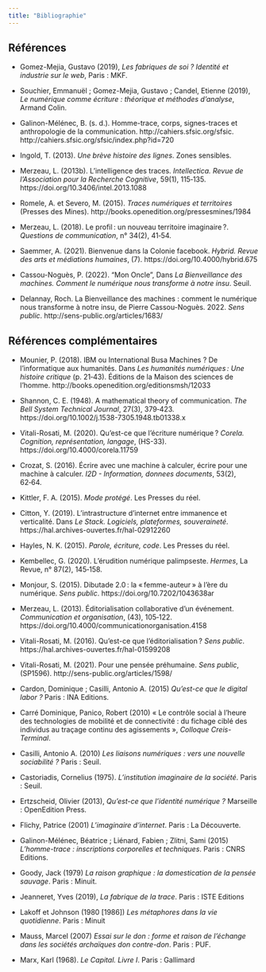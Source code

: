 ```yaml
---
title: "Bibliographie"
---
```


## Références

- Gomez-Mejia, Gustavo (2019), *Les fabriques de soi ? Identité et industrie sur le web*, Paris : MKF.

- Souchier, Emmanuël ; Gomez-Mejia, Gustavo ; Candel, Etienne (2019), *Le numérique comme écriture :
théorique et méthodes d’analyse*, Armand Colin.

- Galinon-Mélénec, B. (s. d.). Homme-trace, corps, signes-traces et anthropologie de la communication. http://cahiers.sfsic.org/sfsic. http://cahiers.sfsic.org/sfsic/index.php?id=720

- Ingold, T. (2013). *Une brève histoire des lignes*. Zones sensibles.

- Merzeau, L. (2013b). L’intelligence des traces. *Intellectica. Revue de l’Association pour la Recherche Cognitive*, 59(1), 115‑135. https://doi.org/10.3406/intel.2013.1088

- Romele, A. et Severo, M. (2015). *Traces numériques et territoires* (Presses des Mines). http://books.openedition.org/pressesmines/1984

- Merzeau, L. (2018). Le profil : un nouveau territoire imaginaire ?. *Questions de communication*, n° 34(2), 41‑54.

- Saemmer, A. (2021). Bienvenue dans la Colonie facebook. *Hybrid. Revue des arts et médiations humaines*, (7). https://doi.org/10.4000/hybrid.675


- Cassou-Noguès, P. (2022). "Mon Oncle", Dans *La Bienveillance des machines. Comment le numérique nous transforme à notre insu*. Seuil.

- Delannay, Roch. La Bienveillance des machines : comment le numérique nous transforme à notre insu, de Pierre Cassou-Noguès. 2022. *Sens public*. http://sens-public.org/articles/1683/ 

## Références complémentaires 

- Mounier, P. (2018). IBM ou International Busa Machines ? De l’informatique aux humanités. Dans *Les humanités numériques : Une histoire critique* (p. 21‑43). Éditions de la Maison des sciences de l’homme. http://books.openedition.org/editionsmsh/12033

- Shannon, C. E. (1948). A mathematical theory of communication. *The Bell System Technical Journal*, 27(3), 379‑423. https://doi.org/10.1002/j.1538-7305.1948.tb01338.x

- Vitali-Rosati, M. (2020). Qu’est-ce que l’écriture numérique ? *Corela. Cognition, représentation, langage*, (HS-33). https://doi.org/10.4000/corela.11759

- Crozat, S. (2016). Écrire avec une machine à calculer, écrire pour une machine à calculer. *I2D - Information, donnees documents*, 53(2), 62‑64.

- Kittler, F. A. (2015). *Mode protégé*. Les Presses du réel.

- Citton, Y. (2019). L’intrastructure d’internet entre immanence et verticalité. Dans *Le Stack. Logiciels, plateformes, souveraineté*. https://hal.archives-ouvertes.fr/hal-02912260

- Hayles, N. K. (2015). *Parole, écriture, code*. Les Presses du réel.
- Kembellec, G. (2020). L’érudition numérique palimpseste. *Hermes*, La Revue, n° 87(2), 145‑158.

- Monjour, S. (2015). Dibutade 2.0 : la « femme-auteur » à l’ère du numérique. *Sens public*. https://doi.org/10.7202/1043638ar

- Merzeau, L. (2013). Éditorialisation collaborative d’un événement. *Communication et organisation*, (43), 105‑122. https://doi.org/10.4000/communicationorganisation.4158

- Vitali-Rosati, M. (2016). Qu’est-ce que l’éditorialisation ? *Sens public*. https://hal.archives-ouvertes.fr/hal-01599208
- Vitali-Rosati, M. (2021). Pour une pensée préhumaine. *Sens public*, (SP1596). http://sens-public.org/articles/1598/

- Cardon, Dominique ; Casilli, Antonio A. (2015) *Qu’est-ce que le digital labor ?* Paris : INA Editions.

- Carré Dominique, Panico, Robert (2010) « Le contrôle social à l’heure des technologies de mobilité et
de connectivité : du fichage ciblé des individus au traçage continu des agissements », *Colloque Creis-Terminal*.

- Casilli, Antonio A. (2010) *Les liaisons numériques : vers une nouvelle sociabilité ?* Paris : Seuil.

- Castoriadis, Cornelius (1975). *L’institution imaginaire de la société*. Paris : Seuil.

- Ertzscheid, Olivier (2013), *Qu’est-ce que l’identité numérique ?* Marseille : OpenEdition Press.

- Flichy, Patrice (2001) *L’imaginaire d’internet*. Paris : La Découverte.

- Galinon-Mélénec, Béatrice ; Liénard, Fabien ; Zlitni, Sami (2015) *L’homme-trace : inscriptions corporelles et techniques*. Paris : CNRS Editions.

- Goody, Jack (1979) *La raison graphique : la domestication de la pensée sauvage*. Paris : Minuit.

- Jeanneret, Yves (2019), *La fabrique de la trace*. Paris : ISTE Editions

- Lakoff et Johnson (1980 [1986]) *Les métaphores dans la vie quotidienne*. Paris : Minuit

- Mauss, Marcel (2007) *Essai sur le don : forme et raison de l'échange dans les sociétés archaïques don contre-don*. Paris : PUF.

- Marx, Karl (1968). *Le Capital. Livre I*. Paris : Gallimard